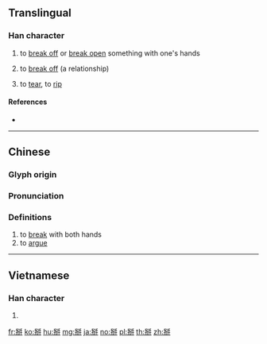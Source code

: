 ==Translingual==

===Han character===
{{Han char|rn=64|rad=手|as=08|sn=11|four=22550|canj=HQCHQ,QCHQ|ids=⿲手分手}}

# to [[break off]] or [[break ope]]n something with one's hands
# {{lb|mul|figuratively}} to [[break off]] (a relationship)
# {{lb|zh|Cantonese}} to [[tear]], to [[rip]]

====References====
* {{Han ref|kx=0440.181|dkj=12310|hdz=31890.020|uh=63B0|ud=25520|bh=D954|bd=55636}}

----

==Chinese==
{{zh-forms}}

===Glyph origin===
{{Han etym}}

===Pronunciation===
{{zh-pron
|m=bāi
|ma=Zh-bai.ogg
|c=baai1,mak3,baai2
|h=pfs=
|md=
|mn=
|w=
|mc=
|oc=y
|cat=
}}

===Definitions===
{{zh-hanzi}}

# to [[break]] with both hands
# to [[argue]]

----

==Vietnamese==

===Han character===
{{vi-hantu|[[bài]]|rs=手08}}

# {{defn|lang=vi|sort=手08}}

[[fr:掰]]
[[ko:掰]]
[[hu:掰]]
[[mg:掰]]
[[ja:掰]]
[[no:掰]]
[[pl:掰]]
[[th:掰]]
[[zh:掰]]